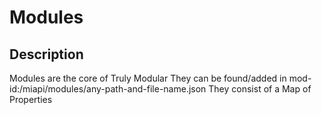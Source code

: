 # Modules

## Description

  
Modules are the core of Truly ModularThey can be found/added in mod-id:/miapi/modules/any-path-and-file-name.jsonThey consist of a Map of Properties

